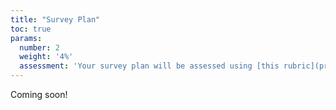 ```yaml
---
title: "Survey Plan"
toc: true
params:
  number: 2
  weight: '4%'
  assessment: 'Your survey plan will be assessed using [this rubric](project/survey_plan/rubric.html){target="_blank"}.'
---
```


Coming soon!
